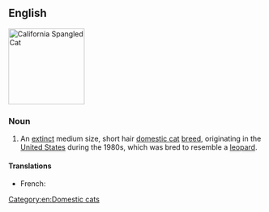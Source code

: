 ==English==
[[Image:Star Spangled Cat.jpg|thumb|right|150px|California Spangled Cat]]
{{wikipedia}}
{{commonscat|Star Spangled Cat}}

===Noun===
{{en-noun|head=[[California]] [[spangled|Spangled]] [[cat|Cat]]}}

# An [[extinct]] medium size, short hair [[domestic cat]] [[breed]], originating in the [[United States]] during the 1980s, which was bred to resemble a [[leopard]].

====Translations====
{{trans-top|cat breed}}
* French: {{t|fr|Californian spangled|m}}
{{trans-mid}}
{{trans-bottom}}

[[Category:en:Domestic cats]]